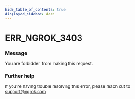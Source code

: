 ```yaml
---
hide_table_of_contents: true
displayed_sidebar: docs
---
```



# ERR_NGROK_3403

### Message

You are forbidden from making this request.

<ErrorDetails error="err_ngrok_3403" />

### Further help

If you're having trouble resolving this error, please reach out to [support@ngrok.com](mailto:support@ngrok.com?subject=Help%20with%20ERR_NGROK_3403)
